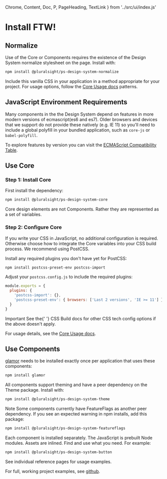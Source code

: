 
  Chrome,
  Content,
  Doc,
  P,
  PageHeading,
  TextLink
} from '../src/ui/index.js'

# Install FTW!

## Normalize

Use of the Core or Components requires the existence of the Design System normalize stylesheet on the page.  Install with:

```bash
npm install @pluralsight/ps-design-system-normalize
```

Include this vanilla CSS in your application in a method appropriate for your project. For usage options, follow the [Core Usage docs](/core/usage) patterns.


## JavaScript Environment Requirements

Many components in the the Design System depend on features in more modern versions of ecmascript(es6 and es7). Older browsers and devices that we support do not provide these natively (e.g. IE 11) so you'll need to include a global polyfill in your bundled application, such as `core-js` or `babel-polyfill`.

To explore features by version you can visit the [ECMAScript Compatibility Table](https://kangax.github.io/compat-table/es6/).

## Use Core

### Step 1: Install Core

First install the dependency:

```bash
npm install @pluralsight/ps-design-system-core
```

Core design elements are not Components.  Rather they are represented as a set of variables.

### Step 2: Configure Core

If you write your CSS in JavaScript, no additional configuration is required.  Otherwise choose how to integrate the Core variables into your CSS build process.  We recommend using PostCSS.

Install any required plugins you don't have yet for PostCSS:

```bash
npm install postcss-preset-env postcss-import
```

Adjust your `postcss.config.js` to include the required plugins:

```js
module.exports = {
  plugins: {
    'postcss-import': {},
    'postcss-preset-env': { browsers: ['Last 2 versions', 'IE >= 11'] }
  }
}
```

<P>
  <Badge color={Badge.colors.yellow}>Important</Badge> See the{' '}
  <TextLink href="/core/build">CSS Build docs</TextLink> for other CSS
  tech config options if the above doesn't apply.
</P>


For usage details, see the [Core Usage docs](/core/usage).

## Use Components

[glamor](https://github.com/threepointone/glamor) needs to be installed exactly once per application that uses these components:

```bash
npm install glamor
```

All components support theming and have a peer dependency on the Theme package. Install with:

```bash
npm install @pluralsight/ps-design-system-theme
```

<P>
  <Badge color={Badge.colors.yellow}>Note</Badge> Some components
  currently have FeatureFlags as another peer dependency. If you see an
  expected warning in npm installs, add this package:
</P>

```bash
npm install @pluralsight/ps-design-system-featureflags
```

Each component is installed separately.  The JavaScript is prebuilt Node modules.  Assets are inlined.  Find and use what you need.  For example:

```bash
npm install @pluralsight/ps-design-system-button
```

See individual reference pages for usage examples.

For full, working project examples, see [github](https://github.com/pluralsight/design-system/tree/master/examples).

